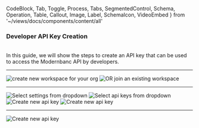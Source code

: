   CodeBlock,
  Tab,
  Toggle,
  Process,
  Tabs,
  SegmentedControl,
  Schema,
  Operation,
  Table,
  Callout,
  Image,
  Label,
  SchemaIcon,
  VideoEmbed
} from '~/views/docs/components/content/all'

### Developer API Key Creation

<br />
In this guide, we will show the steps to create an API key that can be used to access the Modernbanc API by developers.
<br />

<hr/>
<Process title="Create or Join a Workspace" index={1}>

<Image
  title="create new workspace for your org"
  description=""
  max_height="500px"
  src="https://storage.googleapis.com/mdb-public-prod-bucket/docs-assets/tutorials/marketplace/create-workspace.png"
/>
<Image
  title="OR join an existing workspace"
  description=""
  max_height="500px"
  src="https://storage.googleapis.com/mdb-public-prod-bucket/docs-assets/tutorials/marketplace/select-workspace.png"
/>
</Process>

<hr />
<Process title="Navigate to API Keys" index={2}>
  <Image
    title="Select settings from dropdown"
    description=""
    max_height="250px"
    src="https://storage.googleapis.com/mdb-public-prod-bucket/docs-assets/tutorials/marketplace/select-settings.png"
  />
  <Image
    title="Select api keys from dropdown"
    description=""
    max_height="250px"
    src="https://storage.googleapis.com/mdb-public-prod-bucket/docs-assets/tutorials/marketplace/select-apikeys.png"
  />
  <Image
    title="Create new api key"
    description=""
    max_height="250px"
    src="https://storage.googleapis.com/mdb-public-prod-bucket/docs-assets/tutorials/marketplace/create-apikeys.png"
  />
  <Image
    title="Create new api key"
    description=""
    max_height="250px"
    src="https://storage.googleapis.com/mdb-public-prod-bucket/docs-assets/tutorials/marketplace/create-apikeys-dogx-admin.png"
  />
</Process>

<hr/>
<Process title="Distribute API keys to your devs" index={3}>
<Image
  title="Create new api key"
  description=""
  max_height="250px"
  src="https://storage.googleapis.com/mdb-public-prod-bucket/docs-assets/guides/create-api-keys/api-key-created-successfully.png"
/>

</Process>
